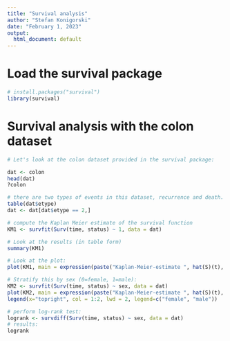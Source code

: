 ```yaml
---
title: "Survival analysis"
author: "Stefan Konigorski"
date: "February 1, 2023"
output:
  html_document: default
---
```


# Load the survival package

```r
# install.packages("survival")
library(survival)
```

# Survival analysis with the colon dataset

```r
# Let's look at the colon dataset provided in the survival package:

dat <- colon
head(dat)
?colon

# there are two types of events in this dataset, recurrence and death. Let's only look at death, which is etype==2
table(dat$etype)
dat <- dat[dat$etype == 2,]
```

```r
# compute the Kaplan Meier estimate of the survival function
KM1 <- survfit(Surv(time, status) ~ 1, data = dat)

# Look at the results (in table form)
summary(KM1)

# Look at the plot:
plot(KM1, main = expression(paste("Kaplan-Meier-estimate ", hat(S)(t), " with 95% CI")), ylab = "Survival function", xlab = "Time")

# Stratify this by sex (0=female, 1=male):
KM2 <- survfit(Surv(time, status) ~ sex, data = dat)
plot(KM2, main = expression(paste("Kaplan-Meier-estimate ", hat(S)(t), " stratified by sex")), ylab = "Survival function", xlab = "Time", lwd=2, col=1:2)
legend(x="topright", col = 1:2, lwd = 2, legend=c("female", "male"))

# perform log-rank test:
logrank <- survdiff(Surv(time, status) ~ sex, data = dat)
# results:
logrank
```
